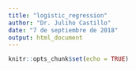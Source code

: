 ---
title: "logistic_regression"
author: "Dr. Juliho Castillo"
date: "7 de septiembre de 2018"
output: html_document
---

```{r setup, include=FALSE}
knitr::opts_chunk$set(echo = TRUE)
```


